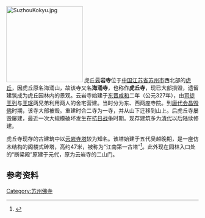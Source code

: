 [[File:SuzhouKokyu.jpg|200px]]
虎丘'''云岩寺'''位于[[中国|中国]][[江苏省|江苏省]][[苏州市|苏州市]]西北部的[[虎丘|虎丘]]，因虎丘原名海涌山，故该寺又名'''海涌寺'''，也称作'''虎丘寺'''，现已大部损毁，遗留建筑成为虎丘园林内的景观。云岩寺始建于[[东晋|东晋]][[咸和_(东晋)|咸和]]二年（公元327年），由[[司徒|司徒]][[王列|王列]]与[[王珉|王珉]]两兄弟利用两人的舍宅营建。当时分为东、西两座寺院。到[[唐代|唐代]][[会昌毁佛|会昌毁佛]]时期，该寺大部被毁。重建时合二寺为一寺，并从山下迁移到山上。后虎丘寺屡毁屡建，最近一次大规模破坏发生在[[抗日战争|抗日战争]]时期。现存建筑多为[[清代|清代]]以后陆续修建。

虎丘寺现存的古建筑中以[[云岩寺塔|云岩寺塔]]较为知名。该塔始建于五代吴越晚期，是一座仿木结构的阁楼式砖塔，高约47米，被称为“江南第一古塔”<ref>{{Cite web |url=http://www.fo168.com/Item/Show.asp?m=114&d=243 |title=佛教信息网：苏州虎丘寺 |accessdate=2011-08-25 |archive-date=2011-04-25 |archive-url=https://web.archive.org/web/20110425012307/http://www.fo168.com/Item/Show.asp?m=114&d=243 |dead-url=no }}</ref>。此外现在园林入口处的“断梁殿”原建于元代，原为云岩寺的二山门。

==参考资料==
{{reflist}}
{{禅院五山十刹}}
[[Category:苏州佛寺|Category:苏州佛寺]]